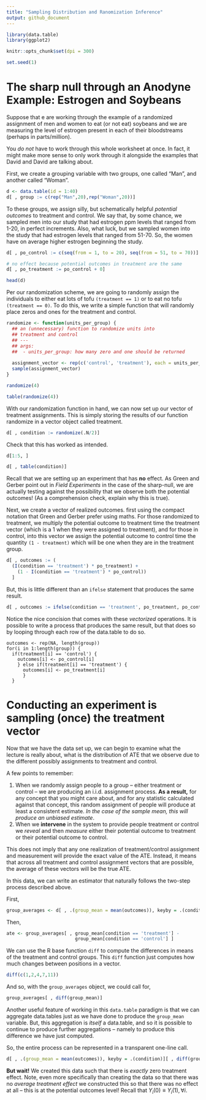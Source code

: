 ```yaml
---
title: "Sampling Distribution and Ranomization Inference"
output: github_document
---
```


```r
library(data.table)
library(ggplot2)

knitr::opts_chunk$set(dpi = 300)

set.seed(1)
```

# The sharp null through an Anodyne Example: Estrogen and Soybeans

Suppose that e are working through the example of a randomized
assignment of men and women to eat (or not eat) soybeans and we are
measuring the level of estrogen present in each of their bloodstreams
(perhaps in parts/million).

You *do not* have to work through this whole worksheet at once. In fact,
it might make more sense to only work through it alongside the examples
that David and David are talking about.

First, we create a grouping variable with two groups, one called “Man”,
and another called “Woman”.

```r
d <- data.table(id = 1:40)
d[ , group := c(rep("Man",20),rep("Woman",20))]
```

To these groups, we assign silly, but schematically helpful *potential
outcomes* to treatment and control. We say that, by some chance, we
sampled men into our study that had estrogen ppm levels that ranged from
1-20, in perfect increments. Also, what luck, but we sampled women into
the study that had estrogen levels that ranged from 51-70. So, the women
have on average higher estrogen beginning the study.

```r
d[ , po_control := c(seq(from = 1, to = 20), seq(from = 51, to = 70))]

# no effect because potential outcomes in treatment are the same
d[ , po_treatment := po_control + 0] 

head(d)
```

Per our randomization scheme, we are going to randomly assign the
individuals to either eat lots of tofu `(treatment == 1)` or to eat no
tofu `(treatment == 0)`. To do this, we write a simple function that
will randomly place zeros and ones for the treatment and control.

```r
randomize <- function(units_per_group) { 
  ## an (unnecessary) function to randomize units into 
  ## treatment and control 
  ## ---
  ## args: 
  ##  - units_per_group: how many zero and one should be returned
  
  assignment_vector <- rep(c('control', 'treatment'), each = units_per_group)
  sample(assignment_vector)
} 
```

```r
randomize(4)
```

```r
table(randomize(4))
```

With our randomization function in hand, we can now set up our vector of
treatment assignments. This is simply storing the results of our
function randomize in a vector object called treatment.

```r
d[ , condition := randomize(.N/2)]
```

Check that this has worked as intended.

```r
d[1:5, ]
```

```r
d[ , table(condition)]
```

Recall that we are setting up an experiment that has **no** effect. As
Green and Gerber point out in *Field Experiments* in the case of the
sharp-null, we are actually testing against the possibility that we
observe both the potential outcomes! (As a comprehension check, explain
why this is true).

Next, we create a vector of realized outcomes. first using the compact
notation that Green and Gerber prefer using maths. For those randomized
to treatment, we multiply the potential outcome to treatment time the
treatment vector (which is a 1 when they were assigned to treatment),
and for those in control, into this vector we assign the potential
outcome to control time the quantity `(1 - treatment)` which will be one
when they are in the treatment group.

```r
d[ , outcomes := (
  (I(condition == 'treatment') * po_treatment) + 
    (1 - I(condition == 'treatment') * po_control))
  ]
```

But, this is little different than an `ifelse` statement that produces
the same result.

```r
d[ , outcomes := ifelse(condition == 'treatment', po_treatment, po_control)]
```

Notice the nice concision that comes with these *vectorized* operations.
It is possible to write a process that produces the same result, but
that does so by looping through each row of the data.table to do so.

    outcomes <- rep(NA, length(group))
    for(i in 1:length(group)) { 
      if(treatment[i] == 'control') { 
        outcomes[i] <- po_control[i]
        } else if(treatment[i] == 'treatment') { 
          outcomes[i] <- po_treatment[i]
          }
      }

# Conducting an experiment is sampling (once) the treatment vector

Now that we have the data set up, we can begin to examine what the
lecture is really about, what is the distribution of ATE that we observe
due to the different possibly assignments to treatment and control.

A few points to remember:

1.  When we randomly assign people to a group – either treatment or
    control – we are producing an i.i.d. assignment process. **As a
    result,** for any concept that you might care about, and for any
    statistic calculated against that concept, this random assignment of
    people will produce at least a consistent estimate. *In the case of
    the sample mean, this will produce an unbiased estimate*.
2.  When we **intervene** in the system to provide people treatment or
    control we *reveal* and then *measure* either their potential
    outcome to treatment or their potential outcome to control.

This does not imply that any one realization of treatment/control
assignment and measurement will provide the exact value of the ATE.
Instead, it means that across all treatment and control assignment
vectors that are possible, the average of these vectors will be the true
ATE.

In this data, we can write an estimator that naturally follows the
two-step process described above.

First,

```r
group_averages <- d[ , .(group_mean = mean(outcomes)), keyby = .(condition)]
```

Then,

```r
ate <- group_averages[ , group_mean[condition == 'treatment'] - 
                         group_mean[condition == 'control'] ]
```

We can use the R base function `diff` to compute the differences in
means of the treatment and control groups. This `diff` function just
computes how much changes between positions in a vector.

```r
diff(c(1,2,4,7,11))
```

And so, with the `group_averages` object, we could call for,

```r
group_averages[ , diff(group_mean)]
```

Another useful feature of working in this `data.table` paradigm is that
we can aggregate data.tables just as we have done to produce the
`group_mean` variable. But, this aggregation is *itself* a data.table,
and so it is possible to continue to produce further aggregations –
namely to produce this difference we have just computed.

So, the entire process can be represented in a transparent one-line
call.

```r
d[ , .(group_mean = mean(outcomes)), keyby = .(condition)][ , diff(group_mean)]
```

**But wait\!** We created this data such that there is *exactly* zero
treatment effect. Note, even more specifically than creating the data so
that there was no *average treatment effect* we constructed this so that
there was no effect at all – this is at the potential outcomes level\!
Recall that $Y_{i}(0) \equiv Y_{i}(1), \forall i$. \